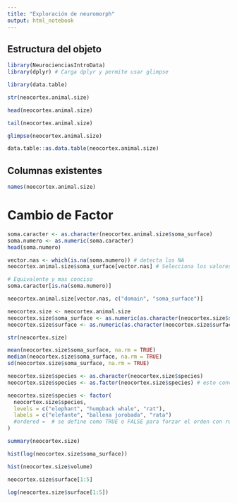 ```yaml
---
title: "Exploración de neuromorph"
output: html_notebook
---
```


## Estructura del objeto

  ```r
library(NeurocienciasIntroData)
library(dplyr) # Carga dplyr y permite usar glimpse
```

```r
library(data.table)
```

```r
str(neocortex.animal.size)
```

```r
head(neocortex.animal.size)
```

```r
tail(neocortex.animal.size)
```

```r
glimpse(neocortex.animal.size)
```

```r
data.table::as.data.table(neocortex.animal.size)
```

## Columnas existentes

```r
names(neocortex.animal.size)
```

# Cambio de Factor

```r
soma.caracter <- as.character(neocortex.animal.size$soma_surface)
soma.numero <- as.numeric(soma.caracter)
head(soma.numero)
```

```r
vector.nas <- which(is.na(soma.numero)) # detecta los NA
neocortex.animal.size$soma_surface[vector.nas] # Selecciona los valores NA
```
```r
# Equivalente y mas conciso
soma.caracter[is.na(soma.numero)]
```

```r
neocortex.animal.size[vector.nas, c("domain", "soma_surface")]
```

```r
neocortex.size <- neocortex.animal.size
neocortex.size$soma_surface <- as.numeric(as.character(neocortex.size$soma_surface))
neocortex.size$surface <- as.numeric(as.character(neocortex.size$surface))
```

```r
str(neocortex.size)
```

```r
mean(neocortex.size$soma_surface, na.rm = TRUE)
median(neocortex.size$soma_surface, na.rm = TRUE)
sd(neocortex.size$soma_surface, na.rm = TRUE)
```

```r
neocortex.size$species <- as.character(neocortex.size$species)
neocortex.size$species <- as.factor(neocortex.size$species) # esto convierte a factor

neocortex.size$species <- factor(
  neocortex.size$species,
  levels = c("elephant", "humpback whale", "rat"),
  labels = c("elefante", "ballena jorobada", "rata")
  #ordered =  # se define como TRUE o FALSE para forzar el orden con respecto al vector de levels
)

summary(neocortex.size)
```

```r
hist(log(neocortex.size$soma_surface))
```
```r
hist(neocortex.size$volume)
```

```r
neocortex.size$surface[1:5]

```

```r
log(neocortex.size$surface[1:5])
```


